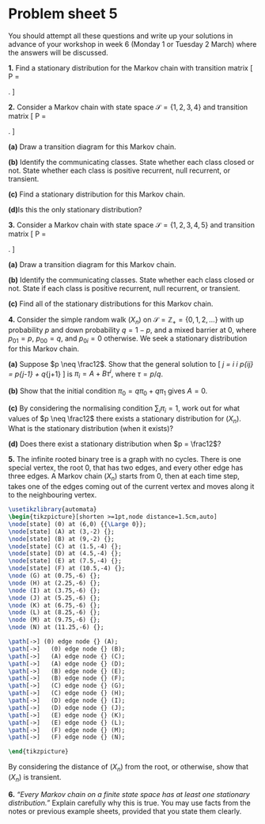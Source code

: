# Problem sheet 5  {.unnumbered #P05}

<!--
<style>
.fold-btn { 
  float: right; 
  margin: -12px 0 0 0;
}
</style

<script type="text/javascript">
$(document).ready(function() {
  $folds = $(".myanswers");
  $folds.wrapInner("<div class=\"fold-blck\">"); // wrap a div container around content
  $folds.prepend("<button class=\"fold-btn\">Show solution</button>");  // add a button
  $(".fold-blck").toggle();  // fold all blocks
  $(".fold-btn").on("click", function() {  // add onClick event
    $(this).text($(this).text() === "Hide solution" ? "Show solution" : "Hide solution");  // if the text equals "Fold", change it to "Unfold"or else to "Fold" 
    $(this).next(".fold-blck").toggle("linear");  // "swing" is the default easing function. This can be further customized in its speed or the overall animation itself.
  })
});
</script>
-->



<style>
.myanswers { 
display: none !important;
}
</style>



\commfalse



::: {.mysummary}
You should attempt all these questions and write up your solutions in advance of your workshop in week 6 (Monday 1 or Tuesday 2 March) where the answers will be discussed.
:::


:::: {.myq}
**1.** Find a stationary distribution for the Markov chain with transition matrix
\[ \mathsf P = \begin{pmatrix} \frac13 & \frac23 & 0 \\
                               \frac16 & \frac13 & \frac12 \\
                               0 & \frac13 & \frac23 \end{pmatrix} . \]

::: {.myanswers data-latex=""}
*Solution.* 
:::
::::



::::: {.myq}
**2.** Consider a Markov chain with state space $\mathcal S = \{1,2,3,4\}$ and transition matrix
\[  \mathsf P = \begin{pmatrix} \frac14 & \frac12 &\frac14 & 0 \\
                      \frac14 & \frac14 & \frac12 & 0 \\
                      \frac12 & \frac12 & 0 & 0 \\
                      \frac14 & 0       &\frac14 & \frac 12
                      \end{pmatrix} . \]

:::: {.subq}
**(a)** Draw a transition diagram for this Markov chain.

::: {.myanswers data-latex=""}
*Solution.* 

<!--
		\begin{tikzpicture}[shorten >=1pt,scale=1.2]
		\node[state] (2) at (0,0)  {$2$};
		\node[state] (1) at (2,1.15)  {$1$};
		\node[state] (3) at (2,-1.15) {$3$};
		\node[state] (4) at (4,0)  {$4$};
		
		\path[->] (1) edge [bend left]  node [above left]  {$\frac12$} (2);
		\path[->] (1) edge [bend left]  node [right]       {$\frac14$} (3);
		\path[->] (2) edge [bend left]  node [above left]  {$\frac14$} (1);
		\path[->] (2) edge [bend left]  node [below left]  {$\frac12$} (3);
		\path[->] (3) edge [bend left]  node [right]       {$\frac12$} (1);
		\path[->] (3) edge [bend left]  node [below left]  {$\frac12$} (2);
		\path[->] (4) edge              node [above right] {$\frac14$} (1);
		\path[->] (4) edge              node [below right] {$\frac14$} (3);
		
		\path[->] (1) edge [loop above] node [above] {$\frac14$} ();
		\path[->] (2) edge [loop left]  node [left]  {$\frac14$} ();
		\path[->] (4) edge [loop right] node [right] {$\frac12$} ();
		\end{tikzpicture}
-->
:::
::::

:::: {.subq}
**(b)** Identify the communicating classes. State whether each class closed or not. State whether each class is positive recurrent, null recurrent, or transient.

::: {.myanswers data-latex=""}
*Solution.* The class $\{1,2,3\}$ is closed, so is positive recurrent. The class $\{4\}$ is not closed, so is transient.
:::
::::

:::: {.subq}
**(c)** Find a stationary distribution for this Markov chain.

::: {.myanswers data-latex=""}
*Solution.* First, we write out the equations $\boldsymbol\pi = \boldsymbol\pi\mathsf P$, which are
\begin{align*}
\pi_1 &= \tfrac14\pi_1 + \tfrac14\pi_2 + \tfrac12\pi_3 + \tfrac14\pi_4 \\
\pi_2 &= \tfrac12\pi_1 + \tfrac14\pi_2 + \tfrac12\pi_3 \\
\pi_3 &= \tfrac14\pi_1 + \tfrac12\pi_2 \phantom{{}+\tfrac12\pi_3} + \tfrac14\pi_4 \\
\pi_4 &= \phantom{\tfrac12\pi_1 + \tfrac14\pi_2 + \tfrac12\pi_3+{}}  \tfrac12 \pi_4 .
\end{align*}
From the fourth equation we immediately see that $\pi_4 = 0$. Second, we rewrite the first two of the other equations with $\pi_1$ as the working variable, which gives
\begin{align}
3\pi_1 &= \phantom{3}\pi_2 + 2\pi_3 \tag{1} \\
2\pi_1 &= 3\pi_2 - 2\pi_3 \tag{2} .
\end{align}
Adding (1) and (2) gives $5\pi_1 = 4\pi_2$, so $\pi_2 = \frac54\pi_1$. Substituting this into (1) and solving gives $\pi_3 = \frac78 \pi_1$. Third, the normalising condition is
\[ \pi_1 + \pi_2 + \pi_3 + \pi_4 = \pi_1 + \tfrac54\pi_1 + \tfrac78\pi_1 + 0 = \tfrac{25}{8}\pi_1 = 1, \]
so $\pi_1 = \frac{8}{25}$. Hence, we have a stationary distribution
\[ \boldsymbol\pi = \left(\tfrac{8}{25} \quad \tfrac{10}{25} \quad \tfrac{7}{25} \quad 0 \right) .\]
:::
::::

:::: {.subq}
**(d)**Is this the only stationary distribution?

::: {.myanswers data-latex=""}
*Solution.* Yes. The Markov chain has one positive recurrent class, so there is a unique stationary distribution, and it is supported only on that class.
:::
::::
:::::

::::: {.myq}
**3.** Consider a Markov chain with state space $\mathcal S = \{1,2,3,4,5\}$ and transition matrix
\[  \mathsf P = \begin{pmatrix} \frac13 & \frac23 & 0 &0 & 0 \\
                   \frac13 & \frac23 & 0 &0 & 0 \\
                   0 &\frac35 & \frac15 & \frac15 & 0 \\
                   0 & 0 & 0 & \frac14 &\frac34 \\
                   0 & 0 & 0 & \frac12 & \frac12 \end{pmatrix} . \]

:::: {.subq}
**(a)** Draw a transition diagram for this Markov chain.

::: {.myanswers data-latex=""}
*Solution.* 
<!--
	\begin{tikzpicture}[shorten >=1pt,scale=1]
	\node[state] (1) at (0,0) {$1$};
	\node[state] (2) at (2,0) {$2$};
	\node[state] (3) at (4,0) {$3$};
	\node[state] (4) at (6,0) {$4$};
	\node[state] (5) at (8,0) {$5$};
	
	\path[->] (1) edge [bend left]  node [above] {$\frac23$} (2);
	\path[->] (2) edge [bend left]  node [below] {$\frac13$} (1);
	\path[->] (3) edge              node [above] {$\frac35$} (2);
	\path[->] (3) edge              node [above] {$\frac15$} (4);
	\path[->] (4) edge [bend left]  node [above] {$\frac34$} (5);
	\path[->] (5) edge [bend left]  node [below] {$\frac12$} (4);
	
	\path[->] (1) edge [loop left]  node [left]  {$\frac13$} ();
	\path[->] (2) edge [loop above] node [above] {$\frac23$} ();
	\path[->] (3) edge [loop above] node [above] {$\frac15$} ();
	\path[->] (4) edge [loop above] node [above] {$\frac14$} ();
	\path[->] (5) edge [loop right] node [right] {$\frac12$} ();
	\end{tikzpicture}
-->
:::
::::

:::: {.subq}
**(b)** Identify the communicating classes. State whether each class closed or not. State if each class is positive recurrent, null recurrent, or transient.

::: {.myanswers data-latex=""}
*Solution.* The class $\{1,2\}$ is closed, so is positive recurrent. The class $\{3\}$ is not closed, so is transient. The class $\{4,5\}$ is closed, so is positive recurrent.
:::
::::

:::: {.subq}
**(c)** Find all of the stationary distributions for this Markov chain.

::: {.myanswers data-latex=""}
*Solution.* We can have a stationary distribution supported on either of the positive recurrent classes, but we will always have $\pi_3 = 0$, as that state is transient. For the class $\{1,2\}$ we have
	\[ \pi_1 = \tfrac13\pi_1 + \tfrac13\pi_2 \qquad \pi_2 = \tfrac23\pi_1 + \tfrac23\pi_2 , \]
	giving $\pi_2 = 2\pi_1$, and a stationary distribution $(\tfrac 13, \tfrac23, 0, 0, 0)$. For the class $\{4,5\}$, we have
	\[ \pi_4 = \tfrac14\pi_4 + \tfrac12\pi_5 \qquad \pi_5 = \tfrac34\pi_4 + \tfrac12\pi_5 , \]
	giving $3\pi_4 = 2\pi_5$, and a stationary distribution $(0,0,0,\frac25,\frac35)$. Finally, any linear combination of those where the coefficients are positive and add to $1$ will also be a stationary distribution, so we have a family of stationary distributions
	\[ \left( \tfrac13\alpha \quad \tfrac23\alpha \quad 0 \quad \tfrac25(1-\alpha) \quad \tfrac35(1-\alpha) \right)    \]
	for $0 \leq \alpha \leq 1$.
:::
::::
:::::





::::: {.myq}
**4.** Consider the simple random walk $(X_n)$ on $\mathcal S = \mathbb Z_+ = \{0,1,2,\dots\}$ with up probability $p$ and down probability $q = 1-p$, and a mixed barrier at $0$, where $p_{01} = p$, $p_{00} = q$, and $p_{0i} = 0$ otherwise. We seek a stationary distribution for this Markov chain.

:::: {.subq}
**(a)** Suppose $p \neq \frac12$. Show that the general solution to 
\[ \pi_j = \sum_i \pi_i p_{ij} = p\pi_{j-1} + q\pi_{j+1} \]
is $\pi_i = A + B\tau^i$, where $\tau = p/q$.

::: {.myanswers data-latex=""}
*Solution.* Let's rewrite this as $q\pi_{j+1} - \pi_j + p\pi_{j-1} = 0$. This is a homogeneous linear difference equation. The characteristic equation is $p\lambda^2 - \lambda + p = 0$, which factorises as $(q\lambda - p)(\lambda-1) = 0$ (using that $p + q = 1$), which has solutions $\lambda = 1$ and $\lambda = p/q = \tau$. Since $p \neq \frac12$, these roots are distinct. So the general solution is $\pi_i = A + B\tau^i$.
:::
::::

:::: {.subq}
**(b)** Show that the initial condition $\pi_0 = q\pi_0 + q\pi_1$ gives $A = 0$.

::: {.myanswers data-latex=""}
*Solution.* The initial condition gives
\[ A + B = q(A + B) + q(A + B\tau)  ,\]
which after rearranging gives $(1-2q)A = 0$, where we have used $q + q\tau = q + p = 1$. Since $1-2q\neq 0$, we must have $A = 0$. 
:::
::::

:::: {.subq}
**(c)** By considering the normalising condition $\sum_i \pi_i =1$, work out for what values of $p \neq \frac12$ there exists a stationary distribution for $(X_n)$. What is the stationary distribution (when it exists)?

::: {.myanswers data-latex=""}
*Solution.* We have $\pi_i = B\tau^i$, so require $B \sum_{i=1}^\infty \tau^i = 1$. When $p > \frac12$, then $\tau > 1$ and the sum does not converge, and we have no stationary distribution. When $p < \frac12$, then $\tau < 1$, so
  \[ \sum_{i=1}^\infty \tau^i = \frac{1}{1-\tau} \qquad \Rightarrow \qquad B = \frac{1}{\frac{1}{1-\tau}} = 1 - \tau, \]
so we have a geometric stationary distribution $\pi_i = (1-\tau)\tau^i$.
:::
::::

:::: {.subq}
**(d)** Does there exist a stationary distribution when $p = \frac12$?

::: {.myanswers data-latex=""}
*Solution.* 
Here, the linear difference equation has general solution $\pi_i = A + Bi$, as we saw with the symmetric gambler's ruin problem. The initial condition gives $A = \frac12A + \frac12(A + B)$, and so $B = 0$, giving $\pi_i = A$. The normalisation condition is $\infty \times A = 1$, which cannot be fulfilled. Hence no stationary distribution exists.
:::
::::
:::::

:::: {.myq}
**5.** The infinite rooted binary tree is a graph with no cycles. There is one special vertex, the root 0, that has two edges, and every other edge has three edges. A Markov chain $(X_n)$ starts from 0, then at each time step, takes one of the edges coming out of the current vertex and moves along it to the neighbouring vertex.

```tikz
\usetikzlibrary{automata}
\begin{tikzpicture}[shorten >=1pt,node distance=1.5cm,auto]
\node[state] (0) at (6,0) {{\Large 0}};
\node[state] (A) at (3,-2) {};
\node[state] (B) at (9,-2) {};
\node[state] (C) at (1.5,-4) {};
\node[state] (D) at (4.5,-4) {};
\node[state] (E) at (7.5,-4) {};
\node[state] (F) at (10.5,-4) {};
\node (G) at (0.75,-6) {};
\node (H) at (2.25,-6) {};
\node (I) at (3.75,-6) {};
\node (J) at (5.25,-6) {};
\node (K) at (6.75,-6) {}; 
\node (L) at (8.25,-6) {};
\node (M) at (9.75,-6) {};
\node (N) at (11.25,-6) {};

\path[->] (0) edge node {} (A);
\path[->]	(0) edge node {} (B);
\path[->]	(A) edge node {} (C);
\path[->]	(A) edge node {} (D);
\path[->]	(B) edge node {} (E);
\path[->]	(B) edge node {} (F);
\path[->]	(C) edge node {} (G);
\path[->]	(C) edge node {} (H);
\path[->]	(D) edge node {} (I);
\path[->]	(D) edge node {} (J);
\path[->]	(E) edge node {} (K);
\path[->]	(E) edge node {} (L);
\path[->]	(F) edge node {} (M);
\path[->]	(F) edge node {} (N);

\end{tikzpicture}
```

By considering the distance of $(X_n)$ from the root, or otherwise, show that $(X_n)$ is transient.

::: {.myanswers data-latex=""}
*Solution.* 
:::
::::

:::: {.myq}
**6.** *"Every Markov chain on a finite state space has at least one stationary distribution."* Explain carefully why this is true. You may use facts from the notes or previous example sheets, provided that you state them clearly.

::: {.myanswers data-latex=""}
*Solution.* In Problem Sheet 4, Question 3, we showed that every finite-state Markov chain has a closed communicating class. In lectures, we showed the finite closed communicating classes are positive recurrent. If we look at the Markov chain restricted to just such a positive recurrent and closed class, then that restricted Markov chain is irreducible and positive recurrent, so it has a stationary distribution $\boldsymbol\pi$. Since the class is closed, we have a stationary distribution that is $\boldsymbol\pi$ on the given closed class and $0$ elsewhere.
:::
::::

